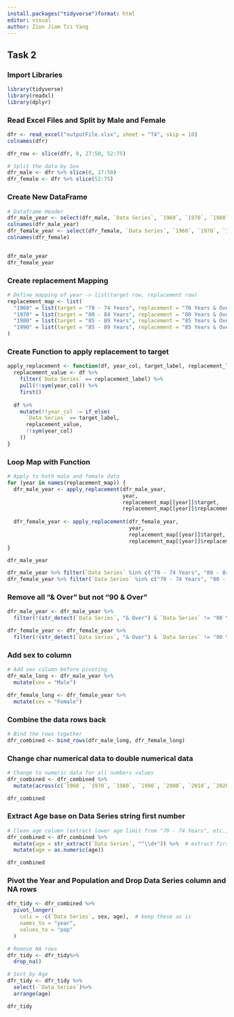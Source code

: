 ```yaml
---
install.packages("tidyverse")format: html
editor: visual
author: Zion Jiam Tzi Yang
---
```


## Task 2

### Import Libraries

```r
library(tidyverse)
library(readxl)
library(dplyr)
```

### Read Excel Files and Split by Male and Female

```r

dfr <- read_excel("outputFile.xlsx", sheet = "T4", skip = 10)
colnames(dfr)

dfr_row <- slice(dfr, 0, 27:50, 52:75)

# Split the data by Sex
dfr_male <- dfr %>% slice(0, 27:50)
dfr_female <- dfr %>% slice(52:75)

```

### Create New DataFrame

```r
# Dataframe Header
dfr_male_year <- select(dfr_male, `Data Series`, `1960`, `1970`, `1980`, `1990`, `2000`, `2010`, `2020`)
colnames(dfr_male_year)
dfr_female_year <- select(dfr_female, `Data Series`, `1960`, `1970`, `1980`, `1990`, `2000`, `2010`, `2020`)
colnames(dfr_female)


dfr_male_year
dfr_female_year
```

### Create replacement Mapping

```r
# Define mapping of year -> list(target row, replacement row)
replacement_map <- list(
  "1960" = list(target = "70 - 74 Years", replacement = "70 Years & Over"),
  "1970" = list(target = "80 - 84 Years", replacement = "80 Years & Over"),
  "1980" = list(target = "85 - 89 Years", replacement = "85 Years & Over"),
  "1990" = list(target = "85 - 89 Years", replacement = "85 Years & Over")
)
```

### Create Function to apply replacement to target

```r

apply_replacement <- function(df, year_col, target_label, replacement_label) {
  replacement_value <- df %>%
    filter(`Data Series` == replacement_label) %>%
    pull(!!sym(year_col)) %>%
    first()
  
  df %>%
    mutate(!!year_col := if_else(
      `Data Series` == target_label,
      replacement_value,
      !!sym(year_col)
    ))
}

```

### Loop Map with Function

```r

# Apply to both male and female data
for (year in names(replacement_map)) {
  dfr_male_year <- apply_replacement(dfr_male_year,
                                     year,
                                     replacement_map[[year]]$target,
                                     replacement_map[[year]]$replacement)
  
  dfr_female_year <- apply_replacement(dfr_female_year,
                                       year,
                                       replacement_map[[year]]$target,
                                       replacement_map[[year]]$replacement)
}

dfr_male_year

dfr_male_year %>% filter(`Data Series` %in% c("70 - 74 Years", "80 - 84 Years", "85 - 89 Years"))
dfr_female_year %>% filter(`Data Series` %in% c("70 - 74 Years", "80 - 84 Years", "85 - 89 Years"))


```

### Remove all "& Over" but not "90 & Over"

```r

dfr_male_year <- dfr_male_year %>%
  filter(!(str_detect(`Data Series`, "& Over") & `Data Series` != "90 Years & Over"))

dfr_female_year <- dfr_female_year %>%
  filter(!(str_detect(`Data Series`, "& Over") & `Data Series` != "90 Years & Over"))
```

### Add sex to column

```r

# Add sex column before pivoting
dfr_male_long <- dfr_male_year %>%
  mutate(sex = "Male")

dfr_female_long <- dfr_female_year %>%
  mutate(sex = "Female")

```

### Combine the data rows back

```r
# Bind the rows together
dfr_combined <- bind_rows(dfr_male_long, dfr_female_long)

```

### Change char numerical data to double numerical data

```r
# Change to numeric data for all numbers values
dfr_combined <- dfr_combined %>%
  mutate(across(c(`1960`, `1970`, `1980`, `1990`, `2000`, `2010`, `2020`), as.numeric))

dfr_combined
```

### Extract Age base on Data Series string first number

```r
# Clean age column (extract lower age limit from "70 - 74 Years", etc.)
dfr_combined <- dfr_combined %>%
  mutate(age = str_extract(`Data Series`, "^\\d+")) %>%  # extract first number
  mutate(age = as.numeric(age)) 

dfr_combined
```

### Pivot the Year and Population and Drop Data Series column and NA rows

```r
dfr_tidy <- dfr_combined %>%
  pivot_longer(
    cols = -c(`Data Series`, sex, age),  # keep these as is
    names_to = "year",
    values_to = "pop"
  )

# Remove NA rows
dfr_tidy <- dfr_tidy%>%
  drop_na()

# Sort by Age
dfr_tidy <- dfr_tidy %>%
  select(-`Data Series`)%>%
  arrange(age)

dfr_tidy 

```

